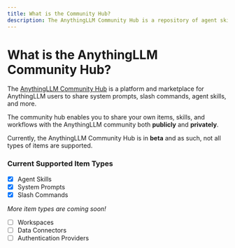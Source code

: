 ```yaml
---
title: What is the Community Hub?
description: The AnythingLLM Community Hub is a repository of agent skills that can be used in AnythingLLM.
---
```




# What is the AnythingLLM Community Hub?

The [AnythingLLM Community Hub](https://hub.anythingllm.com) is a platform and marketplace for AnythingLLM users to share system prompts, slash commands, agent skills, and more.

The community hub enables you to share your own items, skills, and workflows with the AnythingLLM community both **publicly** and **privately**.

Currently, the AnythingLLM Community Hub is in **beta** and as such, not all types of items are supported.

### Current Supported Item Types

- [x] Agent Skills
- [x] System Prompts
- [x] Slash Commands

_More item types are coming soon!_  
- [ ] Workspaces
- [ ] Data Connectors
- [ ] Authentication Providers
